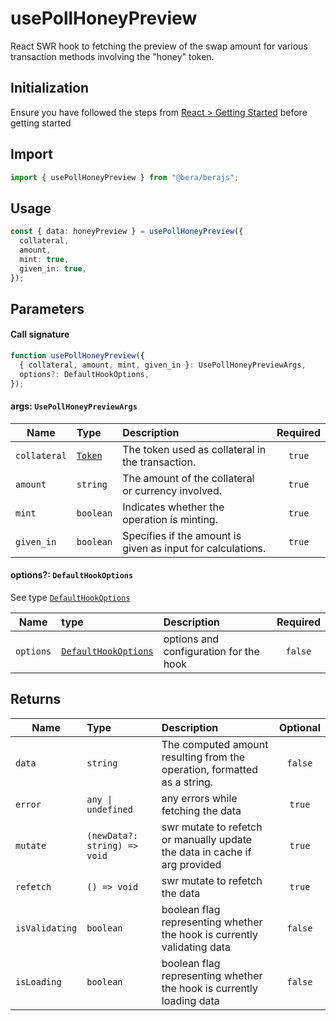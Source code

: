 # usePollHoneyPreview

React SWR hook to fetching the preview of the swap amount for various transaction methods involving the "honey" token.

## Initialization

Ensure you have followed the steps from [React > Getting Started](/react/getting-started) before getting started

## Import

```ts
import { usePollHoneyPreview } from "@bera/berajs";
```

## Usage

```ts
const { data: honeyPreview } = usePollHoneyPreview({
  collateral,
  amount,
  mint: true,
  given_in: true,
});
```

## Parameters

#### Call signature

```ts
function usePollHoneyPreview({
  { collateral, amount, mint, given_in }: UsePollHoneyPreviewArgs,
  options?: DefaultHookOptions,
});
```

#### args: `UsePollHoneyPreviewArgs`

| Name         | Type                     | Description                                                 | Required |
| ------------ | :----------------------- | :---------------------------------------------------------- | :------: |
| `collateral` | [`Token`](/types/Token/) | The token used as collateral in the transaction.            |  `true`  |
| `amount`     | `string`                 | The amount of the collateral or currency involved.          |  `true`  |
| `mint`       | `boolean`                | Indicates whether the operation is minting.                 |  `true`  |
| `given_in`   | `boolean`                | Specifies if the amount is given as input for calculations. |  `true`  |

#### options?: `DefaultHookOptions`

See type [`DefaultHookOptions`](/types/DefaultHookOptions/)

| Name      | type                                               | Description                            | Required |
| --------- | :------------------------------------------------- | :------------------------------------- | :------: |
| `options` | [`DefaultHookOptions`](/types/DefaultHookOptions/) | options and configuration for the hook | `false`  |

## Returns

| Name           | Type                         | Description                                                                | Optional |
| -------------- | :--------------------------- | :------------------------------------------------------------------------- | :------: |
| `data`         | `string`                     | The computed amount resulting from the operation, formatted as a string.   | `false`  |
| `error`        | `any \| undefined`           | any errors while fetching the data                                         |  `true`  |
| `mutate`       | `(newData?: string) => void` | swr mutate to refetch or manually update the data in cache if arg provided |  `true`  |
| `refetch`      | `() => void`                 | swr mutate to refetch the data                                             |  `true`  |
| `isValidating` | `boolean`                    | boolean flag representing whether the hook is currently validating data    | `false`  |
| `isLoading`    | `boolean`                    | boolean flag representing whether the hook is currently loading data       | `false`  |

